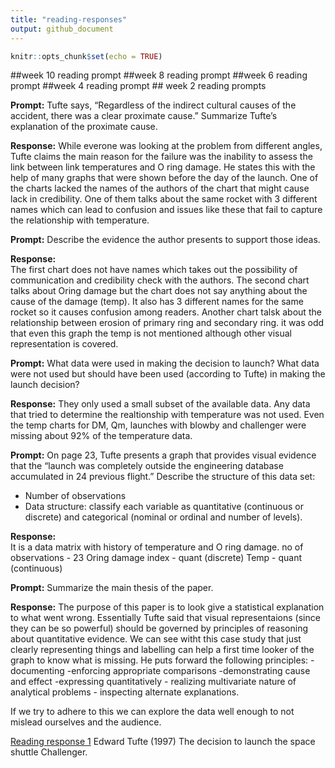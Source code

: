 ```yaml
---
title: "reading-responses"
output: github_document
---
```


```r
knitr::opts_chunk$set(echo = TRUE)
```
##week 10 reading prompt
##week 8 reading prompt
##week 6 reading prompt
##week 4 reading prompt
## week 2 reading prompts  



**Prompt:** Tufte says, "Regardless of the indirect cultural causes of the
accident, there was a clear proximate cause." Summarize Tufte's explanation 
of the proximate cause.  

**Response:** 
While everone was looking at the problem from different angles, Tufte claims the main reason for the failure was the inability to assess the link between link temperatures and O ring damage. He states this with the help of many graphs that were shown before the day of the launch. One of the charts lacked the names of the authors of the chart that might cause lack in credibility. One of them talks about the same rocket with 3 different names which can lead to confusion and issues like these that fail to capture the relationship with temperature.

**Prompt:** Describe the evidence the author presents to support those ideas.

**Response:**  
The first chart does not have names which takes out the possibility of communication and credibility check with the authors. The second chart talks about Oring damage but the chart does not say anything about the cause of the damage (temp). It also has 3 different names for the same rocket so it causes confusion among readers. Another chart talsk about the relationship between erosion of primary ring and secondary ring. it was odd that even this graph the temp is not mentioned although other visual representation is covered.

**Prompt:** What data were used in making the decision to launch? What data 
were not used but should have been used (according to Tufte) in making the
launch decision?

**Response:** 
They only used a small subset of the available data.
Any data that tried to determine the realtionship with temperature was not used. Even the temp charts for DM, Qm, launches with blowby and challenger were missing about 92% of the temperature data.


**Prompt:** On page 23, Tufte presents a graph that provides visual evidence
that the "launch was completely outside the engineering database accumulated 
in 24 previous flight." Describe the structure of this data set:

- Number of observations 
- Data structure: classify each variable as quantitative (continuous or discrete) and categorical (nominal or ordinal and number of levels). 

**Response:**  
It is a data matrix with history of temperature and O ring damage.
no of observations - 23
Oring damage index - quant (discrete)
Temp - quant (continuous)

**Prompt:** Summarize the main thesis of the paper.  

**Response:** 
The purpose of this paper is to look give a statistical explanation to what went wrong. Essentially Tufte said that visual representaions (since they can be so powerful) should be governed by principles of reasoning about quantitative evidence. We can see witht this case study that just clearly representing things and labelling can help a first time looker of the graph to know what is missing. He puts forward the following principles:
- documenting
-enforcing appropriate comparisons
-demonstrating cause and effect
-expressing quantitatively
- realizing multivariate nature of analytical problems
- inspecting alternate explanations.

If we try to adhere to this we can explore the data well enough to not mislead ourselves and the audience.

[Reading response 1](reports/reading-response-1-Tufte-1997.md) Edward Tufte (1997) The decision to launch the space shuttle Challenger.    
